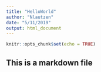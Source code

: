 ```yaml
---
title: "HelloWorld"
author: "Nlautzen"
date: "5/11/2019"
output: html_document
---
```


```r
knitr::opts_chunk$set(echo = TRUE)
```

## This is a markdown file


